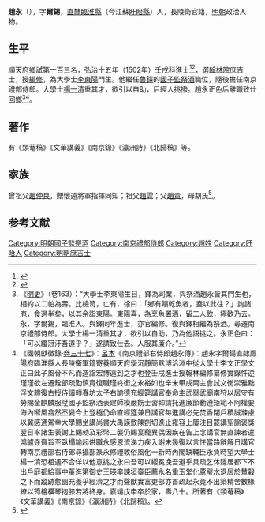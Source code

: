 {{明清人物信息框
| 姓名 = 趙永
| 原名 =
| 圖片名稱= 
| 圖片大小 =
| 圖片說明 = 
| 最高職務 = 南京禮部右侍郎
| 國家 = 大明 
| 爵位 =
| 籍貫 = [[南直隸|直隸]][[鳳陽府|鳳陽府]][[臨淮縣|臨淮縣]]
| 族裔 = 
| 字號 = 字爾錫
| 諡號 =
| 出生日期 = 成化五年（1469年）
| 出生地點 =
| 逝世日期 = 嘉靖二十七年（1548年）
| 逝世地點 =
| 墓葬 =
| 配偶 = 
| 親屬 = 
| 出身 =
* 弘治十五年壬戌科進士出身
| 經歷 =
| 著作 =  
}}
'''趙永'''（{{bd|1469年||1548年|catIdx=Z}}），字'''爾錫'''，[[南直隸|直隸]][[臨淮縣|臨淮縣]]（今江蘇[[盱眙縣|盱眙縣]]）人，長陵衛官籍，[[明朝|明朝]]政治人物。

== 生平 ==
順天府鄉試第一百三名，弘治十五年（1502年）壬戌科進士<ref>{{Cite book|title=《皇明贡举考》卷五|last=（明）[[张朝瑞|张朝瑞]]|first=|publisher=《续修四库全书》史部第828册|year=|isbn=|location=|pages=}}</ref><ref>{{Cite book|title=贡举志五种 上|last=鲁小俊，江俊伟著|first=|publisher=武汉：武汉大学出版社|year=2009|isbn=978-7-307-07043-1|location=|pages=}}</ref>，選[[翰林院|翰林院]]庶吉士，授[[編修|編修]]，為大學士[[李東陽|李東陽]]門生。他繼任[[魯鐸|魯鐸]]的[[國子監祭酒|國子監祭酒]]職位，隨後擔任南京禮部侍郎。大學士[[楊一清|楊一清]]重其才，欲引以自助，后經人挑撥。趙永正色后辭職致仕回鄉<ref>《[[明史|明史]]》（卷163）：“大學士李東陽生日，鐸為司業，與祭酒趙永皆其門生也，相約以二帕為壽。比檢笥，亡有，徐曰：「鄉有饋乾魚者，盍以此往？」詢諸庖，食過半矣，以其余詣東陽。東陽喜，為烹魚置酒，留二人飲，極歡乃去。永，字爾錫，臨淮人。與鐸同年進士，亦官編修。復與鐸相繼為祭酒。尋遷南京禮部侍郎。大學士楊一清重其才，欲引以自助，乃為他語挑之。永正色曰：「可以纓冠汙吾道乎？」遂請致仕去。人服其廉介。”</ref><ref>《國朝獻徵錄·[[s:國朝獻徵錄/卷之三十七#南京禮部右侍郎趙永傳|卷三十七]]》：[[呂本|呂本]]《南京禮部右侍郎趙永傳》：趙永字爾鍚直隷鳳陽府臨淮縣人長陵衞軍籍寄養順天府學沉靜簡默博洽淵中從大學士李文正學文正曰此子風骨不凡而造詣宏博遠到之才也登壬戌進士授翰林編修纂修實錄忤逆瑾瑾欲左遷銓部疏勤慎竟復職瑾終銜之永裕如也辛未甲戌兩主會試文衡崇雅黜浮文體復古授侍讀轉春坊太子右諭德充經筵講官奉命主武舉武廟南狩以居守有勞賜金麒麟服陞國子監祭酒表建師模嚴飭士習抑請托進廉節動遵矩範不阿權要海內嚮風翕然丕變今上登極仍命直經筵兼日講官每進講必先焚香閉戶積誠滌慮以冀感通駕幸大學賜坐講尚書大禹謨敷陳剴切進止雍容上屢注目罷講聖諭褒獎翌日率諸生表謝上賜勑及彩幣二襲仍賜宴寵異偶因疾在告上念講官無直諫者遣鴻臚寺賫旨至臥榻諭起供職永感恩流涕力疾入謝未幾復以言忤當路辭解日講官轉南京禮部右侍郎尋攝部篆永修禮敦俗風化一新時內閣缺輔臣永負時望大學士楊一清恐相遇不合佯以他意挑之永曰吾可以纓冕凂吾道乎具疏乞休隱居都下不出戶庭都給事中董進第御史王瑛率諫垣臺臣薦永名重玉堂化覃璧水退居於輦轂之下而蹤跡愈幽充養乎經濟之才而聲猷實富吏部亦首疏起永竟不出築精舍數椽繚以筠檜橫琴抱膝若將終身。嘉靖戊申卒於家，壽八十。所著有《類菴稿》《文華講義》《南京錄》《瀛洲詩》《北歸稿》。</ref>。

==著作==
有《類菴稿》《文華講義》《南京錄》《瀛洲詩》《北歸稿》等。

==家族==
曾祖父[[趙仲良|趙仲良]]，贈懷遠將軍指揮同知；祖父[[趙雲|趙雲]]；父[[趙貴|趙貴]]，母胡氏<ref>{{Cite book|title=天一阁藏明代科举录选刊 登科录 点校本|last=龚延明主编|first=|publisher=宁波出版社|year=2016|isbn=978-7-5526-2320-8|location=宁波|pages=|quote=《天一閣藏明代科舉錄選刊.登科錄》之《弘治十五年進士登科錄》}}</ref>。

==参考文献==
{{reflist}}

{{弘治十五年壬戌科殿試金榜}}
{{DEFAULTSORT:Zhao趙}}
[[Category:明朝國子監祭酒|Category:明朝國子監祭酒]]
[[Category:南京禮部侍郎|Category:南京禮部侍郎]]
[[Category:趙姓|Category:趙姓]]
[[Category:盱眙人|Category:盱眙人]]
[[Category:明朝庶吉士|Category:明朝庶吉士]]